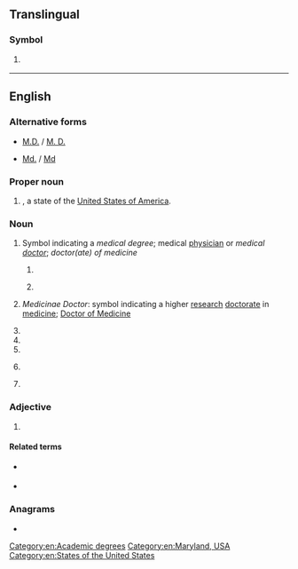 {{also|md|Md|MD|.md|m/d|md.|Md.|m.d.|M.D.|M. D.}}
==Translingual==

===Symbol===
{{mul-symbol}}

# {{ISO 3166|1|2|Moldova|from=1992}}
#: {{syn|mul|MDA|qq1={{w|ISO 3166-1 alpha-3|alpha-3}}}}

----

==English==

===Alternative forms===
* {{sense|initialism}} [[M.D.#Initialism|M.D.]] / [[M. D.]]
* {{sense|Maryland}} [[Md.]] / [[Md]]

===Proper noun===
{{en-proper-noun}}

# {{abbreviation of|en|Maryland}}, a state of the [[United States of America]].

===Noun===
{{en-noun}}

# {{lb|en|US}} Symbol indicating a ''medical degree''; medical [[physician]] or ''medical [[doctor]]''; ''doctor(ate) of medicine''
## {{initialism of|en|[[medical]] [[doctor]]}} {{gloss|medical physician; medical surgeon}}
## {{initialism of|en|[[doctorate]] of [[medicine]]}} {{gloss|medical degree}}
# {{lb|en|British}} ''Medicinae Doctor'': symbol indicating a higher [[research]] [[doctorate]] in [[medicine]]; [[w:Doctor of Medicine#United Kingdom, Ireland and some Commonwealth countries|Doctor of Medicine]]
# {{abbreviation of|en|[[medical]] [[device]]}}
# {{abbreviation of|en|managing director}}
# {{short for|en|MiniDisc}}
# {{lb|en|military|US}} {{initialism of|en|[[Marine]] [[detachment]]}}
# {{abbreviation of|en|magnetodynamics}}

===Adjective===
{{en-adj|-}}

# {{abbreviation of|en|magnetodynamic}}

====Related terms====
* {{l|en|MHD}} {{gloss|magnetohydrodynamic}}
* {{l|en|MPD}} {{gloss|magnetoplasmadynamic}}

===Anagrams===
* {{anagrams|en|a=dm|D.M.|DM}}

[[Category:en:Academic degrees]]
[[Category:en:Maryland, USA]]
[[Category:en:States of the United States]]